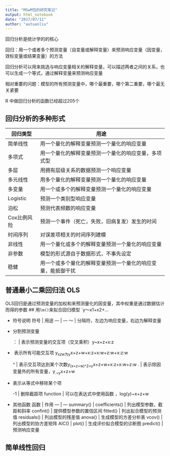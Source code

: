 ```yaml
---
title: "MSwM包的研究笔记"
output: html_notebook
date: "2017/07/11"
author: "autuanliu"
---
```

回归分析是统计学的的核心

回归：用一个或者多个预测变量（自变量或解释变量）来预测响应变量（因变量，效标变量或结果变量）的方法

回归分析可以用来挑选与响应变量相关的解释变量，可以描述两者之间的关系，也可以生成一个等式，通过解释变量来预测响应变量

相对重要的问题：模型的所有预测变量中，哪个最重要，哪个第二重要，哪个最无关紧要

R 中做回归分析的函数已经超过205个

## 回归分析的多种形式
回归类型 | 用途
--- | --- 
简单线性 | 用一个量化的解释变量预测一个量化的响应变量 
多项式 | 用一个量化的解释变量预测一个量化的响应变量，多项式型
多层 | 用拥有层级关系的数据预测一个响应变量
多元线性 | 用多个量化的解释变量预测一个量化的响应变量
多变量 | 用一个或多个的解释变量预测一个量化的响应变量 
Logistic | 预测一个类别型响应变量
泊松 | 预测代表频数的响应变量
Cox比例风险 | 预测一个事件（死亡，失败，旧病复发）发生的时间
时间序列 | 对误差项相关的时间序列建模
非线性 | 用一个量化或多个的解释变量预测一个量化的响应变量
非参数 | 模型的形式源自于数据形式，不事先设定
稳健 | 用一个或多个量化的解释变量预测一个量化的响应变量，能抵御干扰

## 普通最小二乘回归法 OLS
OLS回归是通过预测变量的加权和来预测量化的因变量，其中权重是通过数据估计而得的参数
## 用`lm()`来拟合回归模型
`y～x1+x2+...

* 符号说明
符号 | 用途
--- | ---
～ | 分隔符，左边为响应变量，右边为解释变量
+ | 分割预测变量
： | 表示预测变量的交互项（交叉乘积）y~x+z+x:z
* |  表示所有可能交互项 y~x*z*w为y~x+z+w+x:z+x:w+z:w+x:z:w
^ | 表示交互项达到某个次数y~(x+z+w)^2=y~x+z+w+x:z+x:w+z:w
. | 表示除因变量外的所有变量，y~.=y~x+z+w
- | 表示从等式中移除某个项
-1 | 删除截距项
function | 可以在表达式中使用函数 ，log(y)~x+z+w

* 其他函数
函数 | 作用
--- | ---
summary() |
coefficients() | 列出模型参数，截距和斜率
confint() | 提供模型参数的置信区间
fitted() | 列出拟合模型的预测值
residuals() | 列出模型的残差值
anova() | 生成模型的方差分析表
vcov() | 列出模型的协方差矩阵
AIC() | 
plot() | 生成评价拟合模型的诊断图
predict() | 预测响应变量

## 简单线性回归

